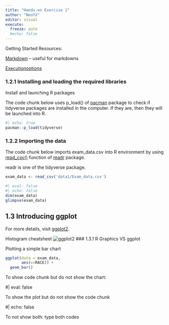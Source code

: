 ```yaml
---
title: "Hands-on Exercise 1"
author: "NeoYX"
editor: visual
execute: 
  freeze: auto
  #echo: false
---
```


Getting Started Resources:

[Markdown](https://quarto.org/docs/authoring/markdown-basics.html) -- useful for markdowns

[Executionoptions](https://quarto.org/docs/computations/execution-options.html)

### 1.2.1 Installing and loading the required libraries

Install and launching R packages

The code chunk below uses p_load() of [pacman](https://rpubs.com/akshaypatankar/594834) package to check if tidyverse packages are installed in the computer. If they are, then they will be launched into R.

```r
#| echo: true
pacman::p_load(tidyverse)
```

### 1.2.2 Importing the data

The code chunk below imports exam_data.csv into R environment by using [read_csv()](https://readr.tidyverse.org/reference/read_delim.html) function of [readr](https://readr.tidyverse.org/) package.

readr is one of the tidyverse package.

```r
exam_data <- read_csv('data1/Exam_data.csv')
```

```r
#| eval: false
#| echo: false
dim(exam_data)
glimpse(exam_data)
```

## 1.3 Introducing ggplot

For more details, visit [ggplot2](https://ggplot2.tidyverse.org/).

Histogram cheatsheet ![ggplot2](histcodes.png) \### 1.3.1 R Graphics VS ggplot

Plotting a simple bar chart

```r
ggplot(data = exam_data,
       aes(x=RACE)) + 
  geom_bar()

```

To show code chunk but do not show the chart:

#\| eval: false

To show the plot but do not show the code chunk

#\| echo: false

To not show both: type both codes
